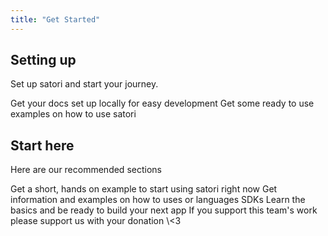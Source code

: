 ```yaml
---
title: "Get Started"
---
```


## Setting up

Set up satori and start your journey.

<CardGroup cols={2}>
  <Card title="Installing Satori" icon="download" iconType="regular" color="#2286df" href="https://docs.satoridb.com/install">
    Get your docs set up locally for easy development
  </Card>
  <Card title="Examples" icon="frame" color="#2286df" href="https://docs.satoridb.com">
    Get some ready to use examples on how to use satori
  </Card>
</CardGroup>

## Start here

Here are our recommended sections

<CardGroup cols={2}>
  <Card title="Quickstart" icon="bolt-lightning" iconType="regular" color="#2286df" href="https://docs.satoridb.com/quickstart">
    Get a short, hands on example to start using satori right now
  </Card>
  <Card title="SDKs" icon="code" color="#2286df" href="https://docs.satoridb.com/sdks">
    Get information and examples on how to uses or languages SDKs
  </Card>
  <Card title="Basic Concepts" icon="book" color="#2286df" href="https://docs.satoridb.com/basic-concepts">
    Learn the basics and be ready to build your next app
  </Card>
  <Card title="Donate" icon="stars" color="#2286df" href="https://docs.satoridb.com/donate">
    If you support this team's work please support us with your donation \<3
  </Card>
</CardGroup>